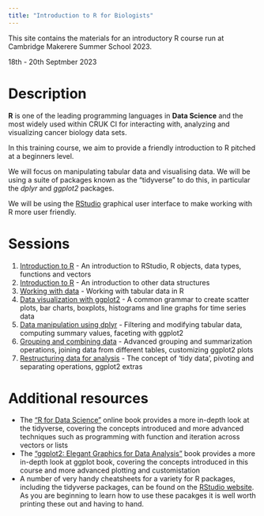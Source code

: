```yaml
---
title: "Introduction to R for Biologists"
---
```


This site contains the materials for an introductory R course run at Cambridge
Makerere Summer School 2023.

18th - 20th Septmber 2023

# Description

**R** is one of the leading programming languages in **Data Science** and the
most widely used within CRUK CI for interacting with, analyzing and visualizing
cancer biology data sets.

In this training course, we aim to provide a friendly introduction to R pitched
at a beginners level.

We will focus on manipulating tabular data and visualising data.
We will be using a suite of packages known as the "tidyverse" to do this, in
particular the *dplyr* and *ggplot2* packages.

We will be using the [RStudio](https://posit.co/download/rstudio-desktop/)
graphical user interface to make working with R more user friendly.

# Sessions

1. [Introduction to R](session1.html) - An introduction to RStudio, R objects,
   data types, functions and vectors
2. [Introduction to R](session2.html) - An introduction to other data structures
3. [Working with data](session3.html) -  Working with tabular data in R 
4. [Data visualization with ggplot2](session4.html) - A common grammar to
   create scatter plots, bar charts, boxplots, histograms and line graphs for
   time series data
5. [Data manipulation using dplyr](session5.html) - Filtering and modifying
   tabular data, computing summary values, faceting with ggplot2
6. [Grouping and combining data](session6.html) - Advanced grouping and
   summarization operations, joining data from different tables, customizing
   ggplot2 plots
7. [Restructuring data for analysis](session7.html) - The concept of 'tidy
   data', pivoting and separating operations, ggplot2 extras

# Additional resources

* The ["R for Data Science"](https://r4ds.hadley.nz/) online book provides a
  more in-depth look at the tidyverse, covering the concepts introduced and
  more advanced techniques such as programming with function and iteration
  across vectors or lists
* The ["ggplot2: Elegant Graphics for Data
  Analysis"](https://ggplot2-book.org/) book provides a more in-depth look at
  ggplot book, covering the concepts introduced in this course and more advanced
  plotting and customistation
* A number of very handy cheatsheets for a variety for R packages, including the
  tidyverse packages, can be found on the [RStudio
  website](https://posit.co/resources/cheatsheets/). As you are beginning to
  learn how to use these pacakges it is well worth printing these out and
  having to hand.
 

